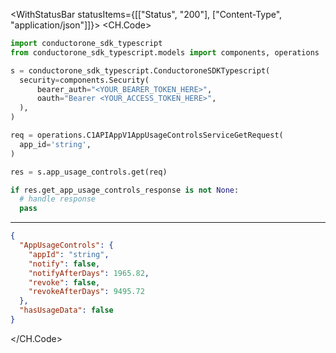 

<WithStatusBar statusItems={[["Status", "200"], ["Content-Type", "application/json"]]}>
  <CH.Code>
  ```python Get.py
  import conductorone_sdk_typescript
from conductorone_sdk_typescript.models import components, operations

s = conductorone_sdk_typescript.ConductoroneSDKTypescript(
    security=components.Security(
        bearer_auth="<YOUR_BEARER_TOKEN_HERE>",
        oauth="Bearer <YOUR_ACCESS_TOKEN_HERE>",
    ),
)

req = operations.C1APIAppV1AppUsageControlsServiceGetRequest(
    app_id='string',
)

res = s.app_usage_controls.get(req)

if res.get_app_usage_controls_response is not None:
    # handle response
    pass
  ```
  ---

  ```json Example Response
  {
    "AppUsageControls": {
      "appId": "string",
      "notify": false,
      "notifyAfterDays": 1965.82,
      "revoke": false,
      "revokeAfterDays": 9495.72
    },
    "hasUsageData": false
  }
  ```
  </CH.Code>
</WithStatusBar>
